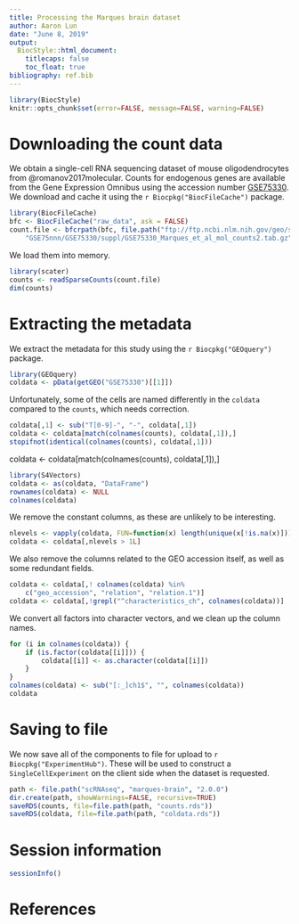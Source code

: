 ```yaml
---
title: Processing the Marques brain dataset
author: Aaron Lun
date: "June 8, 2019"
output:
  BiocStyle::html_document:
    titlecaps: false
    toc_float: true
bibliography: ref.bib
---
```


```r
library(BiocStyle)
knitr::opts_chunk$set(error=FALSE, message=FALSE, warning=FALSE)
```

# Downloading the count data

We obtain a single-cell RNA sequencing dataset of mouse oligodendrocytes from @romanov2017molecular.
Counts for endogenous genes are available from the Gene Expression Omnibus
using the accession number [GSE75330](https://www.ncbi.nlm.nih.gov/geo/query/acc.cgi?acc=GSE75330).
We download and cache it using the `r Biocpkg("BiocFileCache")` package.

```r
library(BiocFileCache)
bfc <- BiocFileCache("raw_data", ask = FALSE)
count.file <- bfcrpath(bfc, file.path("ftp://ftp.ncbi.nlm.nih.gov/geo/series",
    "GSE75nnn/GSE75330/suppl/GSE75330_Marques_et_al_mol_counts2.tab.gz"))
```

We load them into memory.

```r
library(scater)
counts <- readSparseCounts(count.file)
dim(counts)
```

# Extracting the metadata

We extract the metadata for this study using the `r Biocpkg("GEOquery")` package.

```r
library(GEOquery)
coldata <- pData(getGEO("GSE75330")[[1]])
```

Unfortunately, some of the cells are named differently in the `coldata` compared to the `counts`, which needs correction.

```r
coldata[,1] <- sub("T[0-9]-", "-", coldata[,1])
coldata <- coldata[match(colnames(counts), coldata[,1]),]
stopifnot(identical(colnames(counts), coldata[,1]))
```

coldata <- coldata[match(colnames(counts), coldata[,1]),]


```r
library(S4Vectors)
coldata <- as(coldata, "DataFrame")
rownames(coldata) <- NULL
colnames(coldata)
```

We remove the constant columns, as these are unlikely to be interesting.

```r
nlevels <- vapply(coldata, FUN=function(x) length(unique(x[!is.na(x)])), 1L)
coldata <- coldata[,nlevels > 1L]
```

We also remove the columns related to the GEO accession itself, as well as some redundant fields.

```r
coldata <- coldata[,! colnames(coldata) %in%
    c("geo_accession", "relation", "relation.1")]
coldata <- coldata[,!grepl("^characteristics_ch", colnames(coldata))]
```

We convert all factors into character vectors, and we clean up the column names.

```r
for (i in colnames(coldata)) {
    if (is.factor(coldata[[i]])) {
        coldata[[i]] <- as.character(coldata[[i]])
    }
}
colnames(coldata) <- sub("[:_]ch1$", "", colnames(coldata))
coldata
```

# Saving to file 

We now save all of the components to file for upload to `r Biocpkg("ExperimentHub")`.
These will be used to construct a `SingleCellExperiment` on the client side when the dataset is requested.

```r
path <- file.path("scRNAseq", "marques-brain", "2.0.0")
dir.create(path, showWarnings=FALSE, recursive=TRUE)
saveRDS(counts, file=file.path(path, "counts.rds"))
saveRDS(coldata, file=file.path(path, "coldata.rds"))
```

# Session information

```r
sessionInfo()
```

# References

